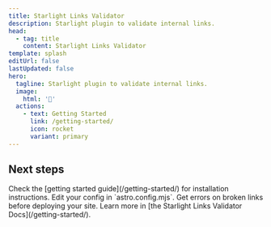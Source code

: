 ```yaml
---
title: Starlight Links Validator
description: Starlight plugin to validate internal links.
head:
  - tag: title
    content: Starlight Links Validator
template: splash
editUrl: false
lastUpdated: false
hero:
  tagline: Starlight plugin to validate internal links.
  image:
    html: '🦺'
  actions:
    - text: Getting Started
      link: /getting-started/
      icon: rocket
      variant: primary
---
```



## Next steps

<CardGrid stagger>
  <Card title="Install the plugin" icon="puzzle">
    Check the [getting started guide](/getting-started/) for installation instructions.
  </Card>
  <Card title="Configure the plugin" icon="setting">
    Edit your config in `astro.config.mjs`.
  </Card>
  <Card title="Build your site" icon="error">
    Get errors on broken links before deploying your site.
  </Card>
  <Card title="Read the docs" icon="open-book">
    Learn more in [the Starlight Links Validator Docs](/getting-started/).
  </Card>
</CardGrid>
